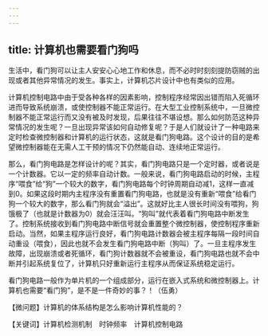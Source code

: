 ```yaml
---
---
---
```

title: 计算机也需要看门狗吗
---




生活中，看门狗可以让主人安安心心地工作和休息，而不必时时刻刻提防窃贼的出现或者其他异常情况的发生。事实上，计算机芯片设计中也有类似的应用。



计算机控制电路中由于受各种各样的因素影响，控制程序经常因出错而陷入死循环进而导致系统崩溃，或使控制器不能正常运行。在大型工业控制系统中，一旦微控制器不能正常运行而又没有被及时发现，后果往往不堪设想。那么如何防范这种异常情况的发生呢？一旦出现异常该如何自动修复呢？于是人们就设计了一种电路来定时检查微控制器和计算机的运行状态，这就是看门狗电路。这个设计的目的是希望微控制器能在无需人工干预的情况下仍然能自动、连续地正常运行。

那么，看门狗电路是怎样设计的呢？其实，看门狗电路只是一个定时器，或者说是一个计数器。它以一定的频率自动计数。一般来说，看门狗电路启动的时候，主程序“喂食”给“狗”一个较大的数字，看门狗电路每个时钟周期自动减1，这样一直减到0。如果这段时期内主程序没有重置看门狗电路，也就是没有重新“喂食”给看门狗一个较大的数字，那么看门狗就会“溢出”。这就好比主人很长时间没有喂狗，狗饿极了（也就是计数器为0）就会汪汪叫。“狗叫”就代表着看门狗电路中断发生了。控制系统接收到看门狗电路中断信号就会重置整个微控制器，使控制程序重新启动。当然，如果主程序运行良好，看门狗电路计数器会被主程序每隔一段时间自动重设（喂食），因此也就不会发生看门狗电路中断（狗叫）了。一旦主程序发生故障，出现崩溃或者死循环，看门狗计数器就不会被重设，看门狗电路也就不会中断并引起系统复位了，计算机只好重新运行主程序从而保证系统稳定运行。

看门狗电路一般作为单片机的一个组成部分，运行在嵌入式系统和微控制器上。计算机也需要“看门狗”，是不是一件奇妙的事？！（伍勇）





【微问题】计算机的体系结构是怎么影响计算机性能的？

【关键词】计算机检测机制　时钟频率　计算机控制电路